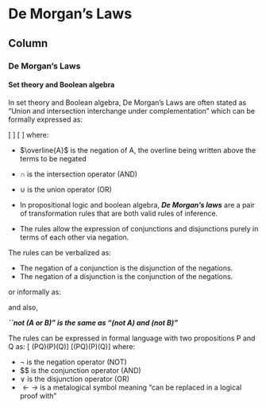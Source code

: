 De Morgan's Laws {data-navmenu="Set Operations"}
====================================

Column {.tabset}
-------------------------------------------------------------

### De Morgan's Laws

#### Set theory and Boolean algebra

In set theory and Boolean algebra, De Morgan's Laws are often stated as "Union and intersection interchange under complementation" which can be formally expressed as:

\[\overline{A \cup B}\equiv\overline{A} \cap \overline{B}\]
\[\overline{A \cap B}\equiv\overline{A} \cup \overline{B}\]
where:

* $\overline{A}$ is the negation of A, the overline being written above the terms to be negated
* $\cap$ is the intersection operator (AND)
* $\cup$ is the union operator (OR)




* In propositional logic and boolean algebra, ***De Morgan's laws*** are a pair of transformation rules that are both valid rules of inference. 
* The rules allow the expression of conjunctions and disjunctions purely in terms of each other via negation.

The rules can be verbalized as:

* The negation of a conjunction is the disjunction of the negations.
* The negation of a disjunction is the conjunction of the negations.

or informally as:

\textbf{``not (A and B)" is the same as "(not A) or (not B)"
}

and also,


***``not (A or B)" is the same as "(not A) and (not B)"***


The rules can be expressed in formal language with two propositions P and Q as:
\[ \neg(P\land Q)\iff(\neg P)\lor(\neg Q)\]
\[\neg(P\lor Q)\iff(\neg P)\land(\neg Q)\]
where:

* $\neg$ is the negation operator (NOT)
* $\wedge $ is the conjunction operator (AND)
* $\vee$ is the disjunction operator (OR)
* $\leftarrow \rightarrow$ is a metalogical symbol meaning "can be replaced in a logical proof with"




